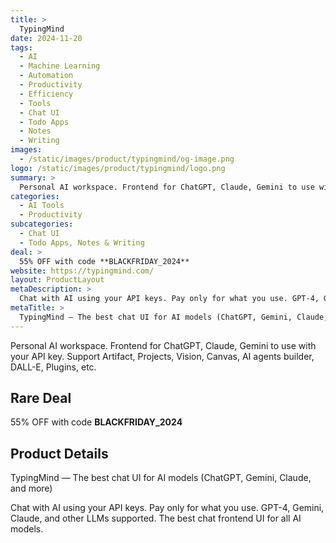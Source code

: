 ```yaml
---
title: >
  TypingMind
date: 2024-11-20
tags:
  - AI
  - Machine Learning
  - Automation
  - Productivity
  - Efficiency
  - Tools
  - Chat UI
  - Todo Apps
  - Notes
  - Writing
images:
  - /static/images/product/typingmind/og-image.png
logo: /static/images/product/typingmind/logo.png
summary: >
  Personal AI workspace. Frontend for ChatGPT, Claude, Gemini to use with your API key. Support Artifact, Projects, Vision, Canvas, AI agents builder, DALL-E, Plugins, etc.
categories:
  - AI Tools
  - Productivity
subcategories:
  - Chat UI
  - Todo Apps, Notes & Writing
deal: >
  55% OFF with code **BLACKFRIDAY_2024**
website: https://typingmind.com/
layout: ProductLayout
metaDescription: >
  Chat with AI using your API keys. Pay only for what you use. GPT-4, Gemini, Claude, and other LLMs supported. The best chat frontend UI for all AI models.
metaTitle: >
  TypingMind — The best chat UI for AI models (ChatGPT, Gemini, Claude, and more)
---
```

Personal AI workspace. Frontend for ChatGPT, Claude, Gemini to use with your API key. Support Artifact, Projects, Vision, Canvas, AI agents builder, DALL-E, Plugins, etc.

## Rare Deal

55% OFF with code **BLACKFRIDAY_2024**

## Product Details
TypingMind — The best chat UI for AI models (ChatGPT, Gemini, Claude, and more)

Chat with AI using your API keys. Pay only for what you use. GPT-4, Gemini, Claude, and other LLMs supported. The best chat frontend UI for all AI models.
